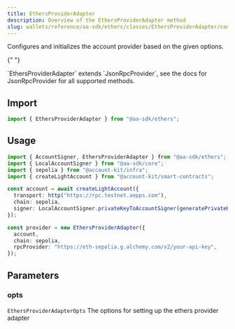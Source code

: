 ```yaml
---
title: EthersProviderAdapter
description: Overview of the EthersProviderAdapter method
slug: wallets/reference/aa-sdk/ethers/classes/EthersProviderAdapter/constructor
---
```


Configures and initializes the account provider based on the given options.

{" "}

<Note>
  `EthersProviderAdapter` extends `JsonRpcProvider`, see the docs for
  JsonRpcProvider for all supported methods.
</Note>

## Import

```ts
import { EthersProviderAdapter } from "@aa-sdk/ethers";
```

## Usage

```ts
import { AccountSigner, EthersProviderAdapter } from "@aa-sdk/ethers";
import { LocalAccountSigner } from "@aa-sdk/core";
import { sepolia } from "@account-kit/infra";
import { createLightAccount } from "@account-kit/smart-contracts";

const account = await createLightAccount({
  transport: http("https://rpc.testnet.aepps.com"),
  chain: sepolia,
  signer: LocalAccountSigner.privateKeyToAccountSigner(generatePrivateKey()),
});

const provider = new EthersProviderAdapter({
  account,
  chain: sepolia,
  rpcProvider: "https://eth-sepolia.g.alchemy.com/v2/your-api-key",
});
```

## Parameters

### opts

`EthersProviderAdapterOpts`
The options for setting up the ethers provider adapter
